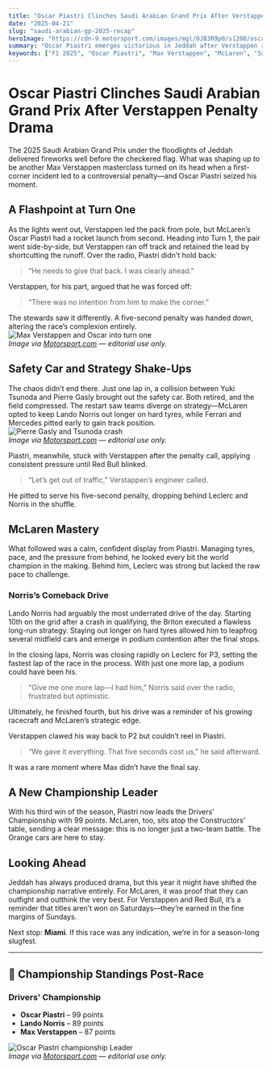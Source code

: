 ```yaml
---
title: "Oscar Piastri Clinches Saudi Arabian Grand Prix After Verstappen Penalty Drama"
date: "2025-04-21"
slug: "saudi-arabian-gp-2025-recap"
heroImage: "https://cdn-9.motorsport.com/images/mgl/0JB3R9p0/s1200/oscar-piastri-mclaren.webp"
summary: "Oscar Piastri emerges victorious in Jeddah after Verstappen receives a penalty for a Turn 1 incident. Strategic brilliance from McLaren shakes up the 2025 F1 Championship standings."
keywords: ["F1 2025", "Oscar Piastri", "Max Verstappen", "McLaren", "Saudi Arabian GP", "Race Recap", "Formula 1"]
---
```


# Oscar Piastri Clinches Saudi Arabian Grand Prix After Verstappen Penalty Drama

The 2025 Saudi Arabian Grand Prix under the floodlights of Jeddah delivered fireworks well before the checkered flag. What was shaping up to be another Max Verstappen masterclass turned on its head when a first-corner incident led to a controversial penalty—and Oscar Piastri seized his moment.

## A Flashpoint at Turn One

As the lights went out, Verstappen led the pack from pole, but McLaren’s Oscar Piastri had a rocket launch from second. Heading into Turn 1, the pair went side-by-side, but Verstappen ran off track and retained the lead by shortcutting the runoff. Over the radio, Piastri didn't hold back:  
> “He needs to give that back. I was clearly ahead.”

Verstappen, for his part, argued that he was forced off:  
> “There was no intention from him to make the corner.”

The stewards saw it differently. A five-second penalty was handed down, altering the race’s complexion entirely.
![Max Verstappen and Oscar into turn one](https://cdn-5.motorsport.com/images/mgl/YpNRA3M0/s1200/max-verstappen-red-bull-racing.webp)  
*Image via [Motorsport.com](https://www.motorsport.com) — editorial use only.*
## Safety Car and Strategy Shake-Ups

The chaos didn’t end there. Just one lap in, a collision between Yuki Tsunoda and Pierre Gasly brought out the safety car. Both retired, and the field compressed. The restart saw teams diverge on strategy—McLaren opted to keep Lando Norris out longer on hard tyres, while Ferrari and Mercedes pitted early to gain track position.
![Pierre Gasly and Tsunoda crash](https://cdn-1.motorsport.com/images/mgl/6VRzKwN6/s1200/pierre-gasly-alpine.webp)  
*Image via [Motorsport.com](https://www.motorsport.com) — editorial use only.*

Piastri, meanwhile, stuck with Verstappen after the penalty call, applying consistent pressure until Red Bull blinked.  
> “Let’s get out of traffic,” Verstappen’s engineer called.

He pitted to serve his five-second penalty, dropping behind Leclerc and Norris in the shuffle.

## McLaren Mastery

What followed was a calm, confident display from Piastri. Managing tyres, pace, and the pressure from behind, he looked every bit the world champion in the making. Behind him, Leclerc was strong but lacked the raw pace to challenge.

### Norris’s Comeback Drive

Lando Norris had arguably the most underrated drive of the day. Starting 10th on the grid after a crash in qualifying, the Briton executed a flawless long-run strategy. Staying out longer on hard tyres allowed him to leapfrog several midfield cars and emerge in podium contention after the final stops.

In the closing laps, Norris was closing rapidly on Leclerc for P3, setting the fastest lap of the race in the process. With just one more lap, a podium could have been his.  
> “Give me one more lap—I had him,” Norris said over the radio, frustrated but optimistic.

Ultimately, he finished fourth, but his drive was a reminder of his growing racecraft and McLaren’s strategic edge.

Verstappen clawed his way back to P2 but couldn’t reel in Piastri.  
> “We gave it everything. That five seconds cost us,” he said afterward.

It was a rare moment where Max didn’t have the final say.

## A New Championship Leader

With his third win of the season, Piastri now leads the Drivers’ Championship with 99 points. McLaren, too, sits atop the Constructors’ table, sending a clear message: this is no longer just a two-team battle. The Orange cars are here to stay.

## Looking Ahead

Jeddah has always produced drama, but this year it might have shifted the championship narrative entirely. For McLaren, it was proof that they can outfight and outthink the very best. For Verstappen and Red Bull, it’s a reminder that titles aren’t won on Saturdays—they’re earned in the fine margins of Sundays.

Next stop: **Miami**. If this race was any indication, we’re in for a season-long slugfest.

---

## 🏁 Championship Standings Post-Race

### Drivers' Championship  
- **Oscar Piastri** – 99 points  
- **Lando Norris** – 89 points  
- **Max Verstappen** – 87 points  

![Oscar Piastri championship Leader](https://cdn-9.motorsport.com/images/mgl/0JB3R9p0/s1200/oscar-piastri-mclaren.webp)  
*Image via [Motorsport.com](https://www.motorsport.com) — editorial use only.*